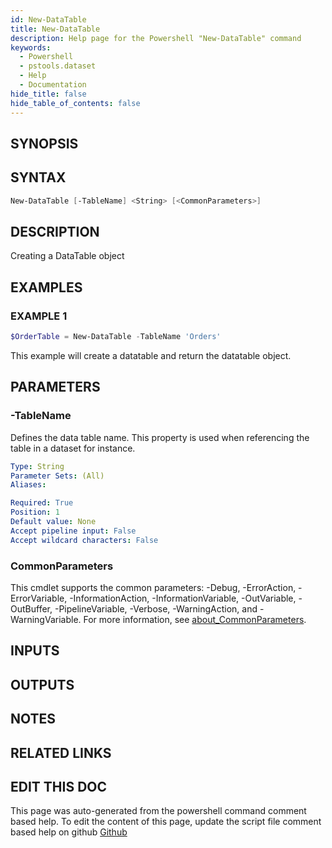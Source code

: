 ```yaml
---
id: New-DataTable
title: New-DataTable
description: Help page for the Powershell "New-DataTable" command
keywords:
  - Powershell
  - pstools.dataset
  - Help
  - Documentation
hide_title: false
hide_table_of_contents: false
---
```


## SYNOPSIS

## SYNTAX

```powershell
New-DataTable [-TableName] <String> [<CommonParameters>]
```

## DESCRIPTION

Creating a DataTable object

## EXAMPLES

### EXAMPLE 1

```powershell
$OrderTable = New-DataTable -TableName 'Orders'
```

This example will create a datatable and return the datatable object.

## PARAMETERS

### -TableName

Defines the data table name.
This property is used when referencing the table in a dataset for instance.

```yaml
Type: String
Parameter Sets: (All)
Aliases:

Required: True
Position: 1
Default value: None
Accept pipeline input: False
Accept wildcard characters: False
```

### CommonParameters

This cmdlet supports the common parameters: -Debug, -ErrorAction, -ErrorVariable, -InformationAction, -InformationVariable, -OutVariable, -OutBuffer, -PipelineVariable, -Verbose, -WarningAction, and -WarningVariable. For more information, see [about_CommonParameters](http://go.microsoft.com/fwlink/?LinkID=113216).

## INPUTS

## OUTPUTS

## NOTES

## RELATED LINKS

## EDIT THIS DOC 

This page was auto-generated from the powershell command comment based help. To edit the content of this page, update the script file comment based help on github [Github](https://github.com/hanpq/)

